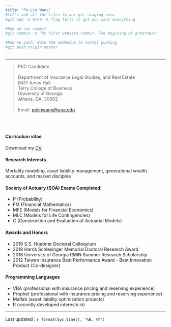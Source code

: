 ```yaml
---
title: "Po-Lin Wang"
#Let's add all the files to our git staging area
#git add -A #the -A flag tells it git you want everything

#Now we can commit
#git commit -m "My first website commit. The begining of greatness"

#Now we push. Note the addendum to normal pushing
#git push origin master
---
```

****************
>
| PhD Candidate
|
| Department of Insurance Legal Studies, and Real Estate
| B417 Amos Hall 
| Terry College of Business
| University of Georgia
| Athens, GA, 30602
|
| Email: [polinwang@uga.edu](mailto:polinwang@uga.edu)

\
\


#### Curriculum vitae

Download my [CV](https://drive.google.com/file/d/1UEHBgPeGOMO2MT3hlF-U8TjOobwGsdYn/view?usp=sharing)

#### Research Interests

Mortality modeling, asset liability management, generational wealth accounts, and market discipine


#### Society of Actuary (SOA) Exams Completed:

- P (Probability)
- FM (Financial Mathematics)
- MFE (Models for Financial Economics)
- MLC (Models for Life Contingencies)
- C (Construction and Evaluation of Actuarial Models)

#### Awards and Honors

- 2019 S.S. Huebner Doctoral Colloquium
- 2018 Harris Schlesinger Memorial Doctoral Research Award
- 2018 University of Georgia RMIN Summer Research Scholarship
- 2012 Taiwan Insurance Best Performance Award - Best Innovation Product (Co-designer)

#### Programming Languages

- VBA (professional with insurance pricing and reserving experience)
- Prophet (professional with insurance pricing and reserving experience)
- Matlab (asset liability optimization projects)
- R (recently developed interests in)

************

Last updated : `r format(Sys.time(), '%B, %Y')`
